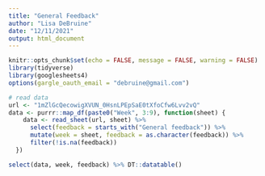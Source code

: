 ```yaml
---
title: "General Feedback"
author: "Lisa DeBruine"
date: "12/11/2021"
output: html_document
---
```


```r
knitr::opts_chunk$set(echo = FALSE, message = FALSE, warning = FALSE)
library(tidyverse)
library(googlesheets4)
options(gargle_oauth_email = "debruine@gmail.com")
```

```r
# read data
url <- "1mZlGcQecowigXVUN_0HsnLPEpSaE0tXfoCfw6Lvv2vQ"
data <- purrr::map_df(paste0("Week", 3:9), function(sheet) {
    data <- read_sheet(url, sheet) %>%
      select(feedback = starts_with("General feedback")) %>%
      mutate(week = sheet, feedback = as.character(feedback)) %>%
      filter(!is.na(feedback))
  })
```

```r
select(data, week, feedback) %>% DT::datatable()
```


